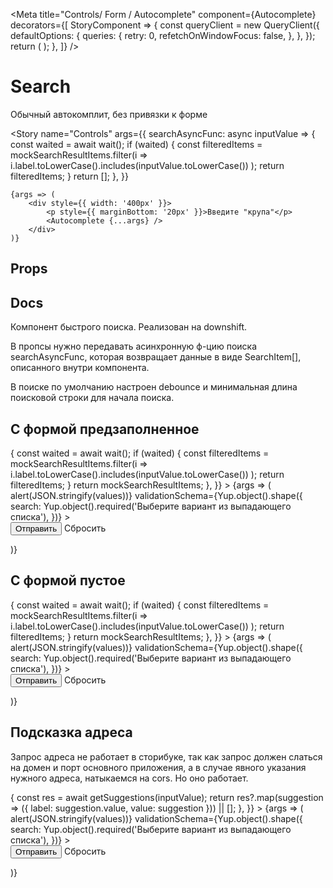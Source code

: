 




<Meta
    title="Controls/ Form / Autocomplete"
    component={Autocomplete}
    decorators={[
        StoryComponent => {
            const queryClient = new QueryClient({
                defaultOptions: {
                    queries: {
                        retry: 0,
                        refetchOnWindowFocus: false,
                    },
                },
            });
            return (
                <QueryClientProvider client={queryClient}>
                    <StoryComponent />
                </QueryClientProvider>
            );
        },
    ]}
/>

# Search

Обычный автокомплит, без привязки к форме

<Story
    name="Controls"
    args={{
        searchAsyncFunc: async inputValue => {
            const waited = await wait();
            if (waited) {
                const filteredItems = mockSearchResultItems.filter(i =>
                    i.label.toLowerCase().includes(inputValue.toLowerCase())
                );
                return filteredItems;
            }
            return [];
        },
    }}
>
    {args => (
        <div style={{ width: '400px' }}>
            <p style={{ marginBottom: '20px' }}>Введите "крупа"</p>
            <Autocomplete {...args} />
        </div>
    )}
</Story>

## Props

<ArgsTable story="Controls" />

## Docs

Компонент быстрого поиска. Реализован на downshift.

В пропсы нужно передавать асинхронную ф-цию поиска searchAsyncFunc, которая возвращает данные в виде SearchItem[], описанного внутри компонента.

В поиске по умолчанию настроен debounce и минимальная длина поисковой строки для начала поиска.

## C формой предзаполненное

<Canvas>
    <Story
        name="With Form with initial value"
        args={{
            searchAsyncFunc: async inputValue => {
                const waited = await wait();
                if (waited) {
                    const filteredItems = mockSearchResultItems.filter(i =>
                        i.label.toLowerCase().includes(inputValue.toLowerCase())
                    );
                    return filteredItems;
                }
                return mockSearchResultItems;
            },
        }}
    >
        {args => (
            <div style={{ maxWidth: 400 }}>
                <Form
                    initialValues={{ search: { label: 'Крупа пшеничная', value: 'krupa-2' } }}
                    onSubmit={values => alert(JSON.stringify(values))}
                    validationSchema={Yup.object().shape({
                        search: Yup.object().required('Выберите вариант из выпадающего списка'),
                    })}
                >
                    <Form.Field name="search" label="Автокомплит" hint="Начните вводить 'крупа'">
                        <Autocomplete {...args} />
                    </Form.Field>
                    <div style={{ display: 'flex', marginTop: 16 }}>
                        <Button type="submit" style={{ marginRight: 16 }}>
                            Отправить
                        </Button>
                        <Form.Reset theme="secondary">Сбросить</Form.Reset>
                    </div>
                </Form>
            </div>
        )}
    </Story>
</Canvas>

## C формой пустое

<Canvas>
    <Story
        name="With Form without initial walue"
        args={{
            searchAsyncFunc: async inputValue => {
                const waited = await wait();
                if (waited) {
                    const filteredItems = mockSearchResultItems.filter(i =>
                        i.label.toLowerCase().includes(inputValue.toLowerCase())
                    );
                    return filteredItems;
                }
                return mockSearchResultItems;
            },
        }}
    >
        {args => (
            <div style={{ maxWidth: 400 }}>
                <Form
                    initialValues={{ search: null }}
                    onSubmit={values => alert(JSON.stringify(values))}
                    validationSchema={Yup.object().shape({
                        search: Yup.object().required('Выберите вариант из выпадающего списка'),
                    })}
                >
                    <Form.Field name="search" label="Автокомплит" hint="Начните вводить 'крупа'">
                        <Autocomplete {...args} />
                    </Form.Field>
                    <div style={{ display: 'flex', marginTop: 16 }}>
                        <Button type="submit" style={{ marginRight: 16 }}>
                            Отправить
                        </Button>
                        <Form.Reset theme="secondary">Сбросить</Form.Reset>
                    </div>
                </Form>
            </div>
        )}
    </Story>
</Canvas>

## Подсказка адреса

Запрос адреса не работает в сторибуке, так как запрос должен слаться на домен и порт основного приложения, а в случае явного указания нужного адреса, натыкаемся на cors.
Но оно работает.

<Canvas>
    <Story
        name="With address suggestion"
        args={{
            searchAsyncFunc: async inputValue => {
                const res = await getSuggestions(inputValue);
                return res?.map(suggestion => ({ label: suggestion.value, value: suggestion })) || [];
            },
        }}
    >
        {args => (
            <div style={{ maxWidth: 400 }}>
                <Form
                    initialValues={{ search: null }}
                    onSubmit={values => alert(JSON.stringify(values))}
                    validationSchema={Yup.object().shape({
                        search: Yup.object().required('Выберите вариант из выпадающего списка'),
                    })}
                >
                    <Form.Field name="search" label="Подсказки адреса" hint="Начните вводить адрес">
                        <Autocomplete {...args} />
                    </Form.Field>
                    <div style={{ display: 'flex', marginTop: 16 }}>
                        <Button type="submit" style={{ marginRight: 16 }}>
                            Отправить
                        </Button>
                        <Form.Reset theme="secondary">Сбросить</Form.Reset>
                    </div>
                </Form>
            </div>
        )}
    </Story>
</Canvas>

